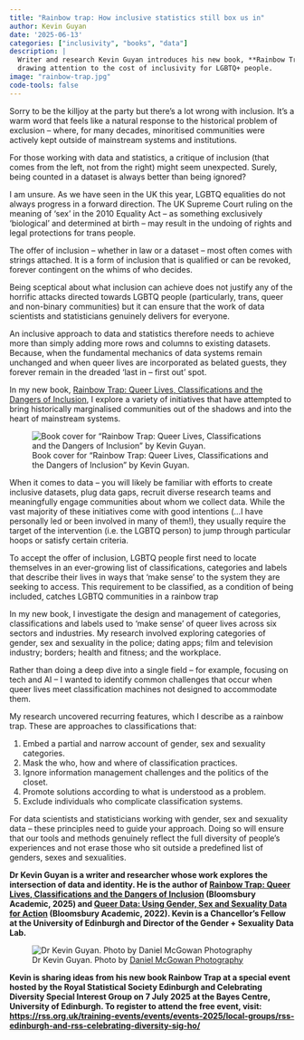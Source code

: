 ```yaml
---
title: "Rainbow trap: How inclusive statistics still box us in"
author: Kevin Guyan
date: '2025-06-13'
categories: ["inclusivity", "books", "data"]
description: |
  Writer and research Kevin Guyan introduces his new book, **Rainbow Trap: Queer Lives, Classifications and the Dangers of Inclusion**,
  drawing attention to the cost of inclusivity for LGBTQ+ people.
image: "rainbow-trap.jpg"
code-tools: false
---
```


Sorry to be the killjoy at the party but there’s a lot wrong with inclusion. It’s a warm word that feels like a natural response to the historical problem of exclusion – where, for many decades, minoritised communities were actively kept outside of mainstream systems and institutions.

For those working with data and statistics, a critique of inclusion (that comes from the left, not from the right) might seem unexpected. Surely, being counted in a dataset is always better than being ignored?

I am unsure. As we have seen in the UK this year, LGBTQ equalities do not always progress in a forward direction. The UK Supreme Court ruling on the meaning of ‘sex’ in the 2010 Equality Act – as something exclusively ‘biological’ and determined at birth – may result in the undoing of rights and legal protections for trans people.

The offer of inclusion – whether in law or a dataset – most often comes with strings attached. It is a form of inclusion that is qualified or can be revoked, forever contingent on the whims of who decides.

Being sceptical about what inclusion can achieve does not justify any of the horrific attacks directed towards LGBTQ people (particularly, trans, queer and non-binary communities) but it can ensure that the work of data scientists and statisticians genuinely delivers for everyone.

An inclusive approach to data and statistics therefore needs to achieve more than simply adding more rows and columns to existing datasets. Because, when the fundamental mechanics of data systems remain unchanged and when queer lives are incorporated as belated guests, they forever remain in the dreaded ‘last in – first out’ spot.

In my new book, [Rainbow Trap: Queer Lives, Classifications and the Dangers of Inclusion](https://www.bloomsbury.com/uk/rainbow-trap-9781350429680/), I explore a variety of initiatives that have attempted to bring historically marginalised communities out of the shadows and into the heart of mainstream systems. 

:::{.aside}
![Book cover for "Rainbow Trap: Queer Lives, Classifications and the Dangers of Inclusion" by Kevin Guyan.](/posts/2025-06-13_rainbow-trap/rainbow-trap.jpg)
:::

When it comes to data – you will likely be familiar with efforts to create inclusive datasets, plug data gaps, recruit diverse research teams and meaningfully engage communities about whom we collect data. While the vast majority of these initiatives come with good intentions (…I have personally led or been involved in many of them!), they usually require the target of the intervention (i.e. the LGBTQ person) to jump through particular hoops or satisfy certain criteria.

To accept the offer of inclusion, LGBTQ people first need to locate themselves in an ever-growing list of classifications, categories and labels that describe their lives in ways that ‘make sense’ to the system they are seeking to access. This requirement to be classified, as a condition of being included, catches LGBTQ communities in a rainbow trap

In my new book, I investigate the design and management of categories, classifications and labels used to ‘make sense’ of queer lives across six sectors and industries. My research involved exploring categories of gender, sex and sexuality in the police; dating apps; film and television industry; borders; health and fitness; and the workplace. 

Rather than doing a deep dive into a single field – for example, focusing on tech and AI – I wanted to identify common challenges that occur when queer lives meet classification machines not designed to accommodate them.

My research uncovered recurring features, which I describe as a rainbow trap. These are approaches to classifications that:

1.	Embed a partial and narrow account of gender, sex and sexuality categories.
2.	Mask the who, how and where of classification practices.
3.	Ignore information management challenges and the politics of the closet.
4.	Promote solutions according to what is understood as a problem.
5.	Exclude individuals who complicate classification systems.

For data scientists and statisticians working with gender, sex and sexuality data – these principles need to guide your approach. Doing so will ensure that our tools and methods genuinely reflect the full diversity of people’s experiences and not erase those who sit outside a predefined list of genders, sexes and sexualities.


**Dr Kevin Guyan is a writer and researcher whose work explores the intersection of data and identity. He is the author of [Rainbow Trap: Queer Lives, Classifications and the Dangers of Inclusion](https://www.bloomsbury.com/uk/rainbow-trap-9781350429680/) (Bloomsbury Academic, 2025) and [Queer Data: Using Gender, Sex and Sexuality Data for Action](https://www.bloomsbury.com/uk/queer-data-9781350230729/) (Bloomsbury Academic, 2022). Kevin is a Chancellor’s Fellow at the University of Edinburgh and Director of the Gender + Sexuality Data Lab.**

:::{.aside}
![Dr Kevin Guyan. Photo by [Daniel McGowan Photography](https://www.instagram.com/danielmcgowanphotography/)](/posts/2025-06-13_rainbow-trap/kevin-guyan.jpg.webp)
:::

**Kevin is sharing ideas from his new book Rainbow Trap at a special event hosted by the Royal Statistical Society Edinburgh and Celebrating Diversity Special Interest Group on 7 July 2025 at the Bayes Centre, University of Edinburgh. To register to attend the free event, visit: <https://rss.org.uk/training-events/events/events-2025/local-groups/rss-edinburgh-and-rss-celebrating-diversity-sig-ho/>**
